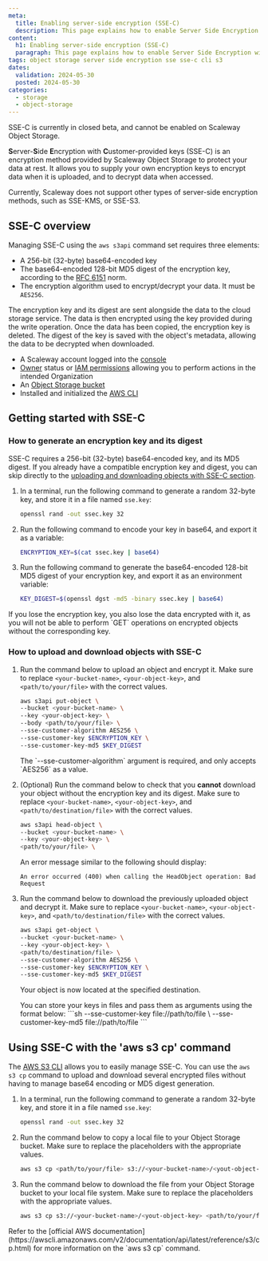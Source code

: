 ```yaml
---
meta:
  title: Enabling server-side encryption (SSE-C)
  description: This page explains how to enable Server Side Encryption with customer-provided keys (SSE-C) using the command line interface
content: 
  h1: Enabling server-side encryption (SSE-C)
  paragraph: This page explains how to enable Server Side Encryption with customer-provided keys (SSE-C) using the command line interface
tags: object storage server side encryption sse sse-c cli s3
dates:
  validation: 2024-05-30
  posted: 2024-05-30
categories:
  - storage
  - object-storage
---
```


<Message type="important">
SSE-C is currently in closed beta, and cannot be enabled on Scaleway Object Storage.
</Message>

**S**erver-**S**ide **E**ncryption with **C**ustomer-provided keys (SSE-C) is an encryption method provided by Scaleway Object Storage to protect your data at rest. It allows you to supply your own encryption keys to encrypt data when it is uploaded, and to decrypt data when accessed.

<Message type="note">
Currently, Scaleway does not support other types of server-side encryption methods, such as SSE-KMS, or SSE-S3.
</Message>

## SSE-C overview

Managing SSE-C using the `aws s3api` command set requires three elements:
- A 256-bit (32-byte) base64-encoded key
- The base64-encoded 128-bit MD5 digest of the encryption key, according to the [RFC 6151](https://www.rfc-editor.org/rfc/rfc6151) norm.
- The encryption algorithm used to encrypt/decrypt your data. It must be `AES256`.

The encryption key and its digest are sent alongside the data to the cloud storage service. The data is then encrypted using the key provided during the write operation.
Once the data has been copied, the encryption key is deleted. The digest of the key is saved with the object's metadata, allowing the data to be decrypted when downloaded.

<Macro id="requirements" />

- A Scaleway account logged into the [console](https://console.scaleway.com)
- [Owner](/identity-and-access-management/iam/concepts/#owner) status or [IAM permissions](/identity-and-access-management/iam/concepts/#permission) allowing you to perform actions in the intended Organization
- An [Object Storage bucket](/storage/object/how-to/create-a-bucket/)
- Installed and initialized the [AWS CLI](/storage/object/api-cli/object-storage-aws-cli/)

## Getting started with SSE-C

### How to generate an encryption key and its digest

SSE-C requires a 256-bit (32-byte) base64-encoded key, and its MD5 digest. If you already have a compatible encryption key and digest, you can skip directly to the [uploading and downloading objects with SSE-C section](#how-to-upload-and-download-objects-with-sse-c).

1. In a terminal, run the following command to generate a random 32-byte key, and store it in a file named `sse.key`:

    ```sh
    openssl rand -out ssec.key 32
    ```

2. Run the following command to encode your key in base64, and export it as a variable:

    ```sh
    ENCRYPTION_KEY=$(cat ssec.key | base64)
    ```

3. Run the following command to generate the base64-encoded 128-bit MD5 digest of your encryption key, and export it as an environment variable:

    ```sh
    KEY_DIGEST=$(openssl dgst -md5 -binary ssec.key | base64)
    ```

<Message type="important">
If you lose the encryption key, you also lose the data encrypted with it, as you will not be able to perform `GET` operations on encrypted objects without the corresponding key.
</Message>

### How to upload and download objects with SSE-C

1. Run the command below to upload an object and encrypt it. Make sure to replace `<your-bucket-name>`, `<your-object-key>`, and `<path/to/your/file>` with the correct values. 

    ```sh
    aws s3api put-object \
    --bucket <your-bucket-name> \
    --key <your-object-key> \
    --body <path/to/your/file> \
    --sse-customer-algorithm AES256 \
    --sse-customer-key $ENCRYPTION_KEY \
    --sse-customer-key-md5 $KEY_DIGEST
    ```

    <Message type="note">
    The `--sse-customer-algorithm` argument is required, and only accepts `AES256` as a value.
    </Message>

2. (Optional) Run the command below to check that you **cannot** download your object without the encryption key and its digest. Make sure to replace `<your-bucket-name>`, `<your-object-key>`, and `<path/to/destination/file>` with the correct values.

    ```sh
    aws s3api head-object \
    --bucket <your-bucket-name> \
    --key <your-object-key> \
    <path/to/your/file> \
    ```
    An error message similar to the following should display:
    ```
    An error occurred (400) when calling the HeadObject operation: Bad Request
    ```

3. Run the command below to download the previously uploaded object and decrypt it. Make sure to replace `<your-bucket-name>`, `<your-object-key>`, and `<path/to/destination/file>` with the correct values. 

    ```sh
    aws s3api get-object \
    --bucket <your-bucket-name> \
    --key <your-object-key> \
    <path/to/destination/file> \
    --sse-customer-algorithm AES256 \
    --sse-customer-key $ENCRYPTION_KEY \
    --sse-customer-key-md5 $KEY_DIGEST
    ```

    Your object is now located at the specified destination.

    <Message type="note">
    You can store your keys in files and pass them as arguments using the format below:
    ```sh
    --sse-customer-key file://path/to/file \
    --sse-customer-key-md5 file://path/to/file
    ```
    </Message>

## Using SSE-C with the 'aws s3 cp' command

The [AWS S3 CLI](https://awscli.amazonaws.com/v2/documentation/api/latest/reference/s3/index.html#cli-aws-s3) allows you to easily manage SSE-C. You can use the `aws s3 cp` command to upload and download several encrypted files without having to manage base64 encoding or MD5 digest generation.

1. In a terminal, run the following command to generate a random 32-byte key, and store it in a file named `sse.key`:

    ```sh
    openssl rand -out ssec.key 32
    ```

2. Run the command below to copy a local file to your Object Storage bucket. Make sure to replace the placeholders with the appropriate values.
    ```sh
    aws s3 cp <path/to/your/file> s3://<your-bucket-name>/<yout-object-key> --sse-c AES256 --sse-c-key fileb://ssec.key
    ```

3. Run the command below to download the file from your Object Storage bucket to your local file system. Make sure to replace the placeholders with the appropriate values.
    ```sh
    aws s3 cp s3://<your-bucket-name>/<yout-object-key> <path/to/your/file> --sse-c AES256 --sse-c-key fileb://ssec.key
    ```

<Message type="note">
Refer to the [official AWS documentation](https://awscli.amazonaws.com/v2/documentation/api/latest/reference/s3/cp.html) for more information on the `aws s3 cp` command.
</Message>
